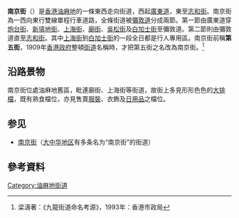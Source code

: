{{distinguish|南京路|南京市}}
{{Infobox Hong Kong Road
|   中文街道名稱    =  南京街
|   英文街道名稱    =  Nanking Street
|   圖片    =  File:HK JD 佐敦 Jordan 南京街 Nanking Street 吳松街 Woosung Street March 2020 SS2 05.jpg
|   圖片說明    = 南京街
|   路段總長度    =  460m
|   車速限制    =  
|   行車線數量    =  雙線單程行車
|   所在地區    =  [[九龍|九龍]][[油尖旺區|油尖旺區]][[油麻地|油麻地]]
|   起點    =  [[廣東道|廣東道]]
|   終點    =  [[志和街|志和街]]
|  行人專用區 = 上海街至白加士街
|   通車日期    =  約1880年代
}}

'''南京街'''（{{lang-en|'''Nanking Street'''}}）是[[香港|香港]][[油麻地|油麻地]]的一條東西走向街道，西起[[廣東道|廣東道]]，東至[[志和街|志和街]]。南京街為一西向東行雙線單程行車道路，全條街道被[[彌敦道|彌敦道]]分成兩節。第一節由廣東道穿[[炮台街|炮台街]]、[[新填地街|新填地街]]、[[上海街|上海街]]、[[廟街_(香港)|廟街]]、[[吳松街|吳松街]]及[[白加士街|白加士街]]至彌敦道。第二節則由彌敦道直至[[志和街|志和街]]。其中[[上海街|上海街]]到[[白加士街|白加士街]]的一段全日都是行人專用區。南京街前稱'''第五街'''，1909年[[香港殖民地時期#香港政府|香港政府]]整頓[[街道|街道]]名稱時，才把第五街之名改為南京街。<ref>梁濤著：《九龍街道命名考源》，1993年：香港市政局</ref>

==沿路景物==
南京街位處油麻地舊區，毗連廟街、上海街等街道，故街上多見形形色色的[[大排檔|大排檔]]，既有熟食檔位，亦見售賣[[服裝|服裝]]、衣飾及[[日用品|日用品]]之檔位。

== 参见 ==

* [[南京街|南京街]]（[[大中華|大中华地区]]有多条名为“南京街”的街道）

==參考資料==
{{reflist}}

{{commonscat|Nanking Street|南京街}}
[[Category:油麻地街道|Category:油麻地街道]]